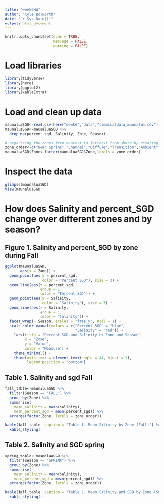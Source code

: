```yaml
---
title: "week6HW"
author: "Kyle Bosworth"
date: "`r Sys.Date()`"
output: html_document
---
```


```r
knitr::opts_chunk$set(echo = TRUE,
                      message = FALSE,
                      warning = FALSE)
```

# Load libraries
```r
library(tidyverse)
library(here)
library(ggplot2)
library(kableExtra)
```

# Load and clean up data
```r
maunaluaSGD<-read.csv(here("week6","data","chemicaldata_maunalua.csv"))
maunaluaSGD<-maunaluaSGD %>%
  drop_na(percent_sgd, Salinity, Zone, Season)

# organizing the zones from nearest to farthest from shore by creating a factor for the zone ordering
zone_order<-c("Near Spring","Channel","Diffuse","Transition","Ambient","Offshore")
maunaluaSGD$Zone<-factor(maunaluaSGD$Zone,levels = zone_order)
```

# Inspect the data
```r
glimpse(maunaluaSGD)
View(maunaluaSGD)
```

# How does Salinity and percent_SGD change over different zones and by season?

## Figure 1. Salinity and percent_SGD by zone during Fall
```r
ggplot(maunaluaSGD,
       aes(x = Zone)) + 
  geom_point(aes(y = percent_sgd,
                 color = "Percent SGD"), size = 3) +
  geom_line(aes(y = percent_sgd,
                group = 1,
                color = "Percent SGD")) +
  geom_point(aes(y = Salinity,
                 color = "Salinity"), size = 3) +
  geom_line(aes(y = Salinity,
                group = 1,
                color = "Salinity")) +
  facet_wrap(~ Season, scales = "free_y", ncol = 1) +
  scale_color_manual(values = c("Percent SGD" = "blue",
                                "Salinity" = "red")) +
    labs(title = "Percent SGD and Salinity by Zone and Season",
         x = "Zone",
         y = "Value",
         color = "Measure") +
    theme_minimal() + 
    theme(axis.text = element_text(angle = 45, hjust = 1),
          legend.position = "bottom")
```

## Table 1. Salinity and sgd Fall
```r
fall_table<-maunaluaSGD %>%
  filter(Season == "FALL") %>%
  group_by(Zone) %>% 
  summarise(
    mean_salinity = mean(Salinity),
    mean_percent_sgd = mean(percent_sgd)) %>%
  arrange(factor(Zone, levels = zone_order))

kable(fall_table, caption = "Table 1. Mean Salinity by Zone (Fall)") %>%
  kable_styling()
```

## Table 2. Salinity and SGD spring
```r
spring_table<-maunaluaSGD %>%
  filter(Season == "SPRING") %>%
  group_by(Zone) %>%
  summarise(
    mean_salinity = mean(Salinity),
    mean_percent_sgd = mean(percent_sgd)) %>%
  arrange(factor(Zone, levels = zone_order))

kable(fall_table, caption = "Table 2. Mean Salinity and SGD by Zone (SPRING)") %>%
  kable_styling()
```


